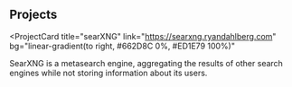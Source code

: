 ## Projects

<ProjectCard
  title="searXNG"
  link="https://searxng.ryandahlberg.com"
  bg="linear-gradient(to right, #662D8C 0%, #ED1E79 100%)"
>
 SearXNG is a metasearch engine, aggregating the results of other search engines while not storing information about its users. 
</ProjectCard>
